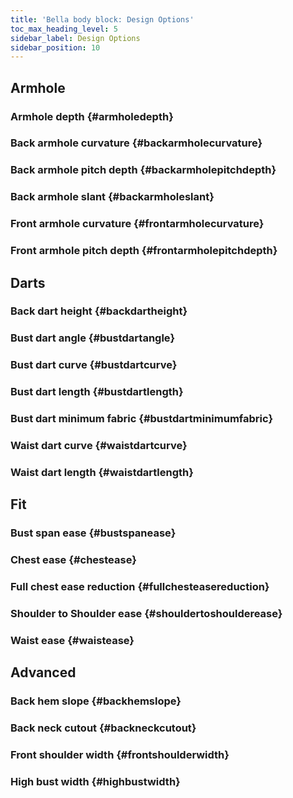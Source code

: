 ```yaml
---
title: 'Bella body block: Design Options'
toc_max_heading_level: 5
sidebar_label: Design Options
sidebar_position: 10
---
```



## Armhole

### Armhole depth {#armholedepth}

<Armholedepth />

### Back armhole curvature {#backarmholecurvature}

<Backarmholecurvature />

### Back armhole pitch depth {#backarmholepitchdepth}

<Backarmholepitchdepth />

### Back armhole slant {#backarmholeslant}

<Backarmholeslant />

### Front armhole curvature {#frontarmholecurvature}

<Frontarmholecurvature />

### Front armhole pitch depth {#frontarmholepitchdepth}

<Frontarmholepitchdepth />

## Darts

### Back dart height {#backdartheight}

<Backdartheight />

### Bust dart angle {#bustdartangle}

<Bustdartangle />

### Bust dart curve {#bustdartcurve}

<Bustdartcurve />

### Bust dart length {#bustdartlength}

<Bustdartlength />

### Bust dart minimum fabric {#bustdartminimumfabric}

<Bustdartminimumfabric />

### Waist dart curve {#waistdartcurve}

<Waistdartcurve />

### Waist dart length {#waistdartlength}

<Waistdartlength />

## Fit

### Bust span ease {#bustspanease}

<Bustspanease />

### Chest ease {#chestease}

<Chestease />

### Full chest ease reduction {#fullchesteasereduction}

<Fullchesteasereduction />

### Shoulder to Shoulder ease {#shouldertoshoulderease}

<Shouldertoshoulderease />

### Waist ease {#waistease}

<Waistease />

## Advanced

### Back hem slope {#backhemslope}

<Backhemslope />

### Back neck cutout {#backneckcutout}

<Backneckcutout />

### Front shoulder width {#frontshoulderwidth}

<Frontshoulderwidth />

### High bust width {#highbustwidth}

<Highbustwidth />
